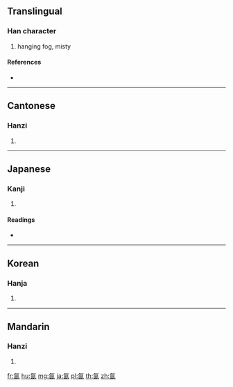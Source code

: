==Translingual==

===Han character===
{{Han char|rn=84|rad=气|as=06|sn=10|four=80617|canj=ONWK|ids=⿹气因}}

# hanging fog, misty

====References====
* {{Han ref|kx=0599.140|dkj=17060|dj=0992.010|hdz=32011.100|uh=6C24|ud=27684|bh=AEF4|bd=44788}}

----

==Cantonese==

===Hanzi===
{{yue-hanzi|jyut=jan1|y=yan1}}

# {{defn|lang=yue|sort=气06}}

----

==Japanese==

===Kanji===
{{ja-kanji|grade=|rs=气06}}

# {{defn|lang=ja|sort=气06}}

====Readings====
* {{ja-readings|on=[[いん]] (in)|kun=}}

----

==Korean==

===Hanja===
{{ko-hanja|hangeul=인|eumhun=|rv=in|mr=in|y=in}}

# {{defn|lang=ko|sort=气06}}

----

==Mandarin==

===Hanzi===
{{cmn-hanzi|pin=[[yán]] ([[yan2]]), [[yīn]] ([[yin1]])|wg=yen<sup>2</sup>, yin<sup>1</sup>}}

# {{defn|lang=cmn|sort=气06}}

[[fr:氤]]
[[hu:氤]]
[[mg:氤]]
[[ja:氤]]
[[pl:氤]]
[[th:氤]]
[[zh:氤]]